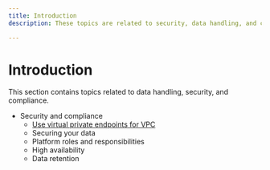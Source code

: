 ```yaml
---
title: Introduction
description: These topics are related to security, data handling, and compliance.

---
```


# Introduction

This section contains topics related to data handling, security, and compliance.

* Security and compliance
    * [Use virtual private endpoints for VPC](/docs/security/virtual-private-endpoints)
    * Securing your data
    * Platform roles and responsibilities
    * High availability
    * Data retention